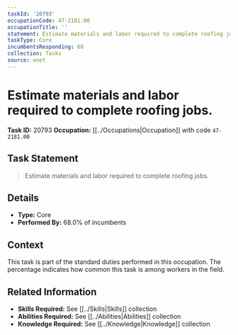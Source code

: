 ```yaml
---
taskId: '20793'
occupationCode: 47-2181.00
occupationTitle: ''
statement: Estimate materials and labor required to complete roofing jobs.
taskType: Core
incumbentsResponding: 68
collection: Tasks
source: onet
---
```

# Estimate materials and labor required to complete roofing jobs.

**Task ID:** 20793
**Occupation:** [[../Occupations|Occupation]] with code `47-2181.00`

## Task Statement

> Estimate materials and labor required to complete roofing jobs.

## Details

- **Type:** Core
- **Performed By:** 68.0% of incumbents

## Context

This task is part of the standard duties performed in this occupation. The percentage indicates how common this task is among workers in the field.

## Related Information

- **Skills Required:** See [[../Skills|Skills]] collection
- **Abilities Required:** See [[../Abilities|Abilities]] collection
- **Knowledge Required:** See [[../Knowledge|Knowledge]] collection
